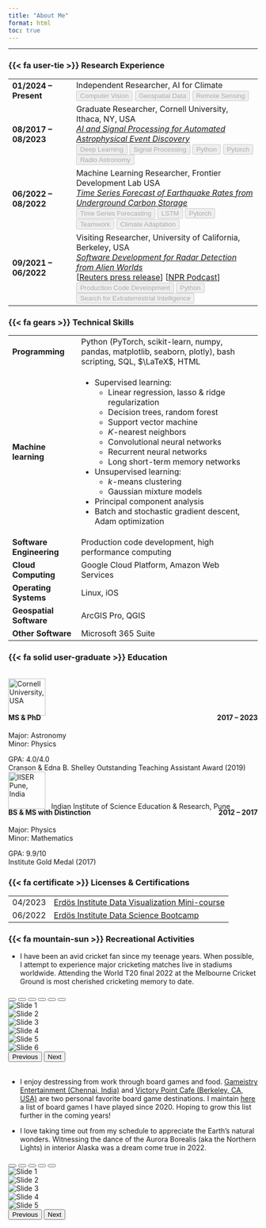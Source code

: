 ```yaml
---
title: "About Me"
format: html
toc: true
---
```

---

### {{< fa user-tie >}} Research Experience
<table class="table table-borderless table-hover w-auto" >
    <!-- Row 1 -->
    <tr>
        <td><b>01/2024 &ndash; Present<b></td>
        <td>Independent Researcher, AI for Climate<br>
            <button class="btn btn-outline-secondary" disabled>Computer Vision</button>
            <button class="btn btn-outline-secondary" disabled>Geospatial Data</button>
            <button class="btn btn-outline-secondary" disabled>Remote Sensing</button><br>
        </td>
    </tr>
    <!-- Row 2 -->
    <tr>
        <td><b>08/2017 &ndash; 08/2023<b></td>
        <td>Graduate Researcher, Cornell University, Ithaca, NY, USA<br>
            <a href="../projects/2019_12_15_CNNclassifier/"><i>AI and Signal Processing for Automated Astrophysical Event Discovery</i></a><br>
            <button class="btn btn-outline-secondary" disabled>Deep Learning</button>
            <button class="btn btn-outline-secondary" disabled>Signal Processing</button>
            <button class="btn btn-outline-secondary" disabled>Python</button>
            <button class="btn btn-outline-secondary" disabled>Pytorch</button>
            <button class="btn btn-outline-secondary" disabled>Radio Astronomy</button><br>
        </td>
    </tr>
    <!-- Row 3 -->
    <tr>
        <td><b>06/2022 &ndash; 08/2022<b></td>
        <td>Machine Learning Researcher, Frontier Development Lab USA<br>
            <a href="../projects/2022_08_31_FDL_CO2/"><i>Time Series Forecast of Earthquake Rates from Underground Carbon Storage</i></a><br>
            <button class="btn btn-outline-secondary" disabled>Time Series Forecasting</button>
            <button class="btn btn-outline-secondary" disabled>LSTM</button>
            <button class="btn btn-outline-secondary" disabled>Pytorch</button>
            <button class="btn btn-outline-secondary" disabled>Teamwork</button>
            <button class="btn btn-outline-secondary" disabled>Climate Adaptation</button><br>
        </td>
    </tr>
    <!-- Row 4 -->
    <tr>
        <td><b>09/2021 &ndash; 06/2022<b></td>
        <td>Visiting Researcher, University of California, Berkeley, USA<br>
            <a href="../projects/2023_06_01_blipss/"><i>Software Development for Radar Detection from Alien Worlds</i></a><br>
            [<a href="https://www.reuters.com/science/scientists-expand-search-signs-intelligent-alien-life-2023-05-31/">Reuters press release</a>] [<a href="https://www.wvxu.org/podcast/looking-up/2023-08-11/listening-for-aliens-with-dr-akshay-suresh">NPR Podcast</a>]<br>
            <button class="btn btn-outline-secondary" disabled>Production Code Development</button>
            <button class="btn btn-outline-secondary" disabled>Python</button>
            <button class="btn btn-outline-secondary" disabled>Search for Extraterrestrial Intelligence</button>
        </td>
    </tr>            
</table>

### {{< fa gears >}} Technical Skills
<table class="table table-borderless table-hover w-auto" style="width:100%">
    <!-- Row 1: Programming Skills -->
    <tr>
        <td><b>Programming</b></td>
        <td>
            Python (PyTorch, scikit-learn, numpy, pandas, matplotlib, seaborn, plotly), bash scripting, SQL, $\LaTeX$, HTML
        </td>
    </tr>
    <!-- Row 2: Machine Learning techniques -->
    <tr>
        <td><b>Machine learning</b></td>
        <td>
            <ul>
                <li>Supervised learning:
                    <ul class="a">
                        <li>Linear regression, lasso & ridge regularization</li>
                        <li>Decision trees, random forest</li>
                        <li>Support vector machine</li>
                        <li>$K$-nearest neighbors</li>
                        <li>Convolutional neural networks</li>
                        <li>Recurrent neural networks</li>
                        <li>Long short-term memory networks</li>
                    </ul></li>
                <li>Unsupervised learning:
                    <ul class="a">
                        <li>$k$-means clustering</li>
                        <li>Gaussian mixture models</li>
                    </ul></li>
                <li>Principal component analysis</li>
                <li>Batch and stochastic gradient descent, Adam optimization</li>
            </ul>
        </td>    
    </tr>
    <!-- Row 3: Software engineering skills -->
    <tr>
        <td><b>Software Engineering<b></td>
        <td>Production code development, high performance computing</td>
    </tr>    
    <!-- Row 4: Cloud computing experience-->
    <tr>
        <td><b>Cloud Computing</b></td>
        <td>Google Cloud Platform, Amazon Web Services</td>
    </tr>
    <!-- Row 5: Operating systems-->
    <tr>
        <td><b>Operating Systems<b></td>
        <td>Linux, iOS</td>
    </tr>
    <!-- Row 7: Geospatial Data Processing software -->
    <tr>
        <td><b>Geospatial Software<b></td>
        <td>ArcGIS Pro, QGIS</td>
    </tr>    
    <!-- Row 8: Other software -->
    <tr>
        <td><b>Other Software<b></td>
        <td>Microsoft 365 Suite</td>
    </tr>    
</table>

### {{< fa solid user-graduate >}} Education 
```{=html}
<!-- Empty vertical space -->
 <br>
<!-- MS & PhD, Cornell University, 2017 – 2023 --> 
<div class="box">
    <div class="card border-primary mb-3" style="max-width: 36.5rem;">
        <div class="card-header bg-light border-success">
            <img src="images/cornell_logo_simple_black.svg" height=75 alt="Cornell University, USA">
        </div>
    <div class="card-body bg-light">
        <h4 style="margin-top: -5px; text-align:left">MS & PhD
            <span style="float:right;"> 2017 &ndash; 2023 </span>
        </h4>
        <p class="card-text">
            Major: Astronomy <br>
            Minor: Physics <br>  
        </p>
    </div>
    <div class="card-footer bg-light border-success">
        GPA: 4.0/4.0 <br>
        Cranson & Edna B. Shelley Outstanding Teaching Assistant Award (2019)  
    </div>
</div>    
<!-- Empty horizontal space -->
<div class="horizontalgap" style="width:2rem"></div>  
<!-- BS & MS, IISER Pune, 2012 – 2017 -->
<div class="box"> 
    <div class="card border-primary mb-3" style="max-width: 36.5rem;">
        <div class="card-header bg-light border-success">
            <img src="images/IISER_Pune_logo.svg" height=75 alt="IISER Pune, India">
            &nbsp; Indian Institute of Science Education & Research, Pune
        </div>
    <div class="card-body bg-light">
        <h4 class="card-title" style="margin-top: -5px; text-align:left">BS & MS with Distinction
            <span style="float:right;"> 2012 &ndash; 2017 </span>
        </h4>
        <p class="card-text">
            Major: Physics <br>
            Minor: Mathematics <br>  
        </p>
    </div>
    <div class="card-footer bg-light border-success">
        GPA: 9.9/10 <br>
        Institute Gold Medal (2017)  
    </div>
</div>
```

### {{< fa certificate >}} Licenses & Certifications
<table class="table table-borderless w-auto" style="width:100%">
    <tr>
        <!-- Erdos Institute Data Visualization Minicourse -->
        <td>04/2023</td>
        <td><a href="https://www.erdosinstitute.org/certificates/spring-2023/data-visualization-mini-course/akshay-suresh" target="_blank">Erd&ouml;s Institute Data Visualization Mini-course</a>
        </td>
    </tr>
    <tr>
        <!-- Erdos Institute Data Science Bootcamp -->
        <td>06/2022</td>
        <td><a href="https://www.erdosinstitute.org/certificates/spring-2022/akshay-suresh" target="_blank">Erd&ouml;s Institute Data Science Bootcamp</a>
        </td>    
    </tr>
</table>

### {{< fa mountain-sun >}} Recreational Activities
* I have been an avid cricket fan since my teenage years. When possible, I attempt to experience major cricketing matches live in stadiums worldwide. Attending the World T20 final 2022 at the Melbourne Cricket Ground is most cherished cricketing memory to date.

```{=html}
<!-- MCG photos in Bootstrap image carousel -->
<div id="MCGcarousel" class="carousel slide mx-auto" style="width:85%">
    <!-- Indicators at the bottom of the carousel -->
    <div class="carousel-indicators">
        <button type="button" data-bs-target="#MCGcarousel" data-bs-slide-to="0" class="active" aria-current="true" aria-label="Slide 1"></button>
        <button type="button" data-bs-target="#MCGcarousel" data-bs-slide-to="1" aria-label="Slide 2"></button>
        <button type="button" data-bs-target="#MCGcarousel" data-bs-slide-to="2" aria-label="Slide 3"></button>
        <button type="button" data-bs-target="#MCGcarousel" data-bs-slide-to="3" aria-label="Slide 4"></button>
        <button type="button" data-bs-target="#MCGcarousel" data-bs-slide-to="4" aria-label="Slide 5"></button>
        <button type="button" data-bs-target="#MCGcarousel" data-bs-slide-to="5" aria-label="Slide 6"></button>
    </div>
    
    <div class="carousel-inner">
        <!-- Photo 1 -->
        <div class="carousel-item active">
            <img src="images/MCG_2022/mcg_1.png" class="d-block w-75 center-img" alt="Slide 1">
        </div>
        <!-- Photo 2 -->
        <div class="carousel-item">
            <img src="images/MCG_2022/mcg_2.png" class="d-block w-75 center-img" alt="Slide 2">
        </div>
        <!-- Photo 3 -->
        <div class="carousel-item">
            <img src="images/MCG_2022/mcg_3.png" class="d-block w-75 center-img" alt="Slide 3">
        </div>
        <!-- Photo 4 -->
        <div class="carousel-item">
            <img src="images/MCG_2022/mcg_4.png" class="d-block w-75 center-img" alt="Slide 4">
        </div>
        <!-- Photo 5 -->
        <div class="carousel-item">
            <img src="images/MCG_2022/mcg_5.png" class="d-block w-75 center-img" alt="Slide 5">
        </div>
        <!-- Photo 6 -->
        <div class="carousel-item">
            <img src="images/MCG_2022/mcg_6.png" class="d-block w-75 center-img" alt="Slide 6">
        </div>                
    </div>
    
    <!-- Left arrow -->
    <button class="carousel-control-prev" type="button" data-bs-target="#MCGcarousel" data-bs-slide="prev">
        <span class="carousel-control-prev-icon" aria-hidden="true"></span>
        <span class="visually-hidden">Previous</span>
    </button>
    
    <!-- Right arrow -->
    <button class="carousel-control-next" type="button" data-bs-target="#MCGcarousel" data-bs-slide="next">
        <span class="carousel-control-next-icon" aria-hidden="true"></span>
        <span class="visually-hidden">Next</span>
    </button>
</div>
<br>
```

* I enjoy destressing from work through board games and food. [Gameistry Entertainment (Chennai, India)](https://www.gameistry.in/) and [Victory Point Cafe (Berkeley, CA, USA)](https://www.victorypointcafe.com/) are two personal favorite board game destinations. I maintain [here](boardgames.qmd) a list of board games I have played since 2020. Hoping to grow this list further in the coming years!

* I love taking time out from my schedule to appreciate the Earth's natural wonders. Witnessing the dance of the Aurora Borealis (aka the Northern Lights) in interior Alaska was a dream come true in 2022.
```{=html}
<!-- Aurora Borealis photos in Bootstrap image carousel -->
<div id="AuroraCarousel" class="carousel slide mx-auto" style="width:85%">
    <!-- Indicators at the bottom of the carousel -->
    <div class="carousel-indicators">
        <button type="button" data-bs-target="#AuroraCarousel" data-bs-slide-to="0" class="active" aria-current="true" aria-label="Slide 1"></button>
        <button type="button" data-bs-target="#AuroraCarousel" data-bs-slide-to="1" aria-label="Slide 2"></button>
        <button type="button" data-bs-target="#AuroraCarousel" data-bs-slide-to="2" aria-label="Slide 3"></button>
        <button type="button" data-bs-target="#AuroraCarousel" data-bs-slide-to="3" aria-label="Slide 4"></button>
        <button type="button" data-bs-target="#AuroraCarousel" data-bs-slide-to="4" aria-label="Slide 5"></button>
    </div>
    
    <div class="carousel-inner">
        <!-- Photo 1 -->
        <div class="carousel-item active">
            <img src="images/Aurora_2022/aurora_1.jpg" class="d-block w-50 center-img" alt="Slide 1">
        </div>
        <!-- Photo 2 -->
        <div class="carousel-item">
            <img src="images/Aurora_2022/aurora_2.jpg" class="d-block w-50 center-img" alt="Slide 2">
        </div>
        <!-- Photo 3 -->
        <div class="carousel-item">
            <img src="images/Aurora_2022/aurora_3.jpg" class="d-block w-50 center-img" alt="Slide 3">
        </div>
        <!-- Photo 4 -->
        <div class="carousel-item">
            <img src="images/Aurora_2022/aurora_4.jpg" class="d-block w-50 center-img" alt="Slide 4">
        </div>
        <!-- Photo 5 -->
        <div class="carousel-item">
            <img src="images/Aurora_2022/aurora_5.jpg" class="d-block w-50 center-img" alt="Slide 5">
        </div>             
    </div>
    
    <!-- Left arrow -->
    <button class="carousel-control-prev" type="button" data-bs-target="#AuroraCarousel" data-bs-slide="prev">
        <span class="carousel-control-prev-icon" aria-hidden="true"></span>
        <span class="visually-hidden">Previous</span>
    </button>
    
    <!-- Right arrow -->
    <button class="carousel-control-next" type="button" data-bs-target="#AuroraCarousel" data-bs-slide="next">
        <span class="carousel-control-next-icon" aria-hidden="true"></span>
        <span class="visually-hidden">Next</span>
    </button>
</div>
<br>
```



